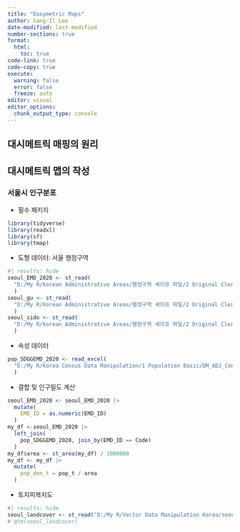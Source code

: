 ```yaml
---
title: "Dasymetric Maps"
author: Sang-Il Lee
date-modified: last-modified
number-sections: true
format: 
  html: 
    toc: true
code-link: true
code-copy: true
execute: 
  warning: false
  error: false
  freeze: auto
editor: visual
editor_options: 
  chunk_output_type: console
---
```


## 대시메트릭 매핑의 원리

## 대시메트릭 맵의 작성

### 서울시 인구분포

-   필수 패키지

```r
library(tidyverse) 
library(readxl) 
library(sf) 
library(tmap) 
```

-   도형 데이터: 서울 행정구역

```r
#| results: hide
seoul_EMD_2020 <- st_read(
  "D:/My R/Korean Administrative Areas/행정구역 셰이프 파일/2 Original Cleaning/2020_2Q/SEOUL_EMD_2020_2Q.shp", options = "ENCODING=CP949"
  ) 
seoul_gu <- st_read(
  "D:/My R/Korean Administrative Areas/행정구역 셰이프 파일/2 Original Cleaning/2021_4Q/SEOUL_GU_2021_4Q.shp", options = "ENCODING=CP949"
  ) 
seoul_sido <- st_read(
  "D:/My R/Korean Administrative Areas/행정구역 셰이프 파일/2 Original Cleaning/2021_4Q/SEOUL_SIDO_2021_4Q.shp", options = "ENCODING=CP949"
  )
```

-   속성 데이터

```r
pop_SDGGEMD_2020 <- read_excel(
  "D:/My R/Korea Census Data Manipulation/1 Population Basic/DM_ADJ_Census_2020.xlsx", sheet = 1
  )
```

-   결합 및 인구밀도 계산

```r
seoul_EMD_2020 <- seoul_EMD_2020 |> 
  mutate(
    EMD_ID = as.numeric(EMD_ID)
  )
my_df <-seoul_EMD_2020 |> 
  left_join(
    pop_SDGGEMD_2020, join_by(EMD_ID == Code)
  )
my_df$area <- st_area(my_df) / 1000000
my_df <- my_df |> 
  mutate(
    pop_den_t = pop_t / area
  )
```

-   토지피복지도

```r
#| results: hide
seoul_landcover <- st_read("D:/My R/Vector Data Manipulation Korea/seoul_landcover_2023.shp", options = "ENCODING=CP949")
# qtm(seoul_landcover)
```
